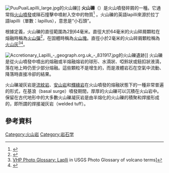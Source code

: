 [[File:PuuPuaiLapilli_large.jpg|thumb]]的火山礫]]
'''火山礫'''（{{Lang-en|lapilli}}）是火山噴發碎屑的一種。它通常指[[火山噴發|火山噴發]]或隕石撞擊中噴射入空中的物質<ref name="Bron">{{cite book|last=Bron|first=K.A.|editor=Reimold W.U. & Gibson R.L.|title=Large Meteorite Impacts and Planetary Evolution IV|url=https://books.google.com/books?id=YB6Xw6rYwksC&pg=PA222&dq=accretionary+lapilli+meteorite+impact+events#v=onepage&q=accretionary%20lapilli%20meteorite%20impact%20events&f=false|accessdate=22 May 2011|series=Special Paper|volume=465|year=2010|publisher=The Geological Society of America|isbn=978-0-8137-2465-2|page=222|chapter=Accretionary and melt impactoclasts from the Tookoonooka impact event, Australia|archive-date=2020-08-04|archive-url=https://web.archive.org/web/20200804131443/https://books.google.com/books?id=YB6Xw6rYwksC&pg=PA222&dq=accretionary+lapilli+meteorite+impact+events#v=onepage&q=accretionary%20lapilli%20meteorite%20impact%20events&f=false|dead-url=no}}</ref> 。火山礫的英語lapilli來源於拉丁語lapilli（單數：lapillus），意思是“小石頭”。

根據定義，火山礫的直徑範圍為2到64毫米。直徑大於64毫米的火山碎屑顆粒在熔融時稱為[[火山弹|火山彈]]<ref>{{cite journal|last1=Fisher|first1= R. V.|date=1961|title= Proposed classification of volcaniclastic sediments and rocks|url=https://archive.org/details/sim_geological-society-of-america-bulletin_1961-09_72_9/page/1409|doi=10.1130/0016-7606(1961)72[1409:PCOVSA]2.0.CO;2|journal=Geological Society of America Bulletin|volume= 72|issue=9|pages= 1409–1414|bibcode=1961GSAB...72.1409F}}</ref>，在固體時稱為[[火山塊|火山塊]]。直徑小於2毫米的火山碎屑顆粒稱為[[火山灰|火山灰]]<ref>[http://volcanoes.usgs.gov/images/pglossary/lapilli.php VHP Photo Glossary: Laplli] {{Wayback|url=http://volcanoes.usgs.gov/images/pglossary/lapilli.php |date=20150905080346 }} in USGS Photo Glossary of volcano terms]</ref><ref>{{Cite web |url=http://www.geology.sdsu.edu/how_volcanoes_work/Tephra.html |title=How Volcanoes Work |accessdate=2020-08-21 |archive-date=2010-08-23 |archive-url=https://web.archive.org/web/20100823051545/http://www.geology.sdsu.edu/how_volcanoes_work/Tephra.html |dead-url=no }}</ref>。

[[File:Accretionary_Lapilli_-_geograph.org.uk_-_831917.jpg|thumb]]的火山礫遺跡]]
火山礫是從火山噴發中噴出的熔融或半熔融熔岩的球形、水滴狀、啞鈴狀或鈕扣狀液滴，落在地上時仍至少部分熔融。這些顆粒不是增生的，而是液體岩石在空氣中流動、降落時直接冷卻的結果。

火山礫凝灰岩是[[流紋岩|流紋岩]]、[[安山岩|安山岩]]和[[辉绿岩|輝綠岩]]在火山噴發的熔融狀態下的一種非常普遍的形式，在基浪（basal surge）噴發期間，厚厚的火山礫可以沉積在火山岩中。保留在古代地形中的大多數火山礫凝灰岩是由半熔化的火山礫的積聚和焊接形成的，即所謂的焊接凝灰岩（welded tuff）。

==參考資料==
<references />

[[Category:火山岩|Category:火山岩]]
[[Category:岩石学|Category:岩石学]]